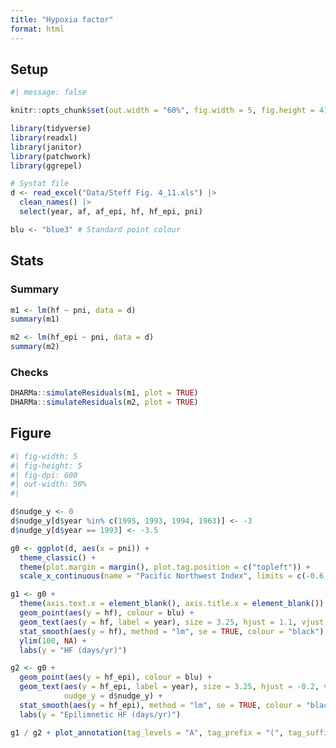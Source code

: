 ```yaml
---
title: "Hypoxia factor"
format: html
---
```


## Setup
```r
#| message: false

knitr::opts_chunk$set(out.width = "60%", fig.width = 5, fig.height = 4)

library(tidyverse)
library(readxl)
library(janitor)
library(patchwork)
library(ggrepel)

# Systat file
d <- read_excel("Data/Steff Fig. 4_11.xls") |>
  clean_names() |>
  select(year, af, af_epi, hf, hf_epi, pni)

blu <- "blue3" # Standard point colour
```

## Stats

:::{.panel-tabset}

### Summary
```r
m1 <- lm(hf ~ pni, data = d)
summary(m1)

m2 <- lm(hf_epi ~ pni, data = d)
summary(m2)
```

### Checks
```r
DHARMa::simulateResiduals(m1, plot = TRUE)
DHARMa::simulateResiduals(m2, plot = TRUE)
```
:::



## Figure

```r
#| fig-width: 5
#| fig-height: 5
#| fig-dpi: 600
#| out-width: 50%
#| 

d$nudge_y <- 0
d$nudge_y[d$year %in% c(1995, 1993, 1994, 1963)] <- -3
d$nudge_y[d$year == 1993] <- -3.5

g0 <- ggplot(d, aes(x = pni)) +
  theme_classic() +
  theme(plot.margin = margin(), plot.tag.position = c("topleft")) +
  scale_x_continuous(name = "Pacific Northwest Index", limits = c(-0.6, 1.75))

g1 <- g0 +
  theme(axis.text.x = element_blank(), axis.title.x = element_blank()) +
  geom_point(aes(y = hf), colour = blu) +
  geom_text(aes(y = hf, label = year), size = 3.25, hjust = 1.1, vjust = 1, nudge_y = -2) +
  stat_smooth(aes(y = hf), method = "lm", se = TRUE, colour = "black") +
  ylim(100, NA) +
  labs(y = "HF (days/yr)")

g2 <- g0 +
  geom_point(aes(y = hf_epi), colour = blu) +
  geom_text(aes(y = hf_epi, label = year), size = 3.25, hjust = -0.2, vjust = -0.5,
            nudge_y = d$nudge_y) +
  stat_smooth(aes(y = hf_epi), method = "lm", se = TRUE, colour = "black") +
  labs(y = "Epilimnetic HF (days/yr)")

g1 / g2 + plot_annotation(tag_levels = "A", tag_prefix = "(", tag_suffix = ")")
```

